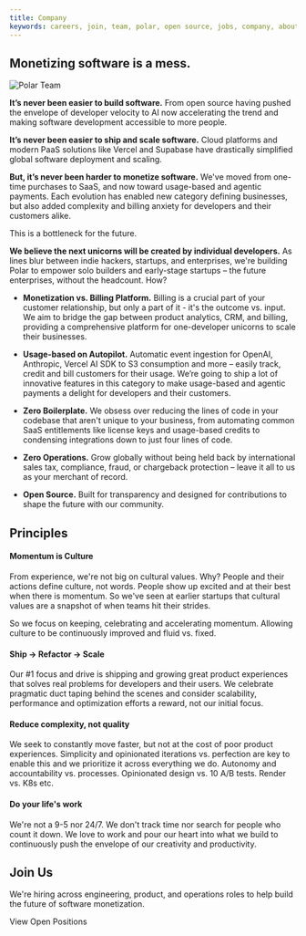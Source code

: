 ```yaml
---
title: Company
keywords: careers, join, team, polar, open source, jobs, company, about, polar, polar.sh
---
```



<InnerHeaderWrapper className="flex h-96 flex-col items-center justify-center !pt-0 md:h-[640px]">
  <div className="flex flex-col items-center text-center">
    <h2 className="!font-medium">Monetizing software is a mess.</h2>
  </div>
</InnerHeaderWrapper>

<Image
  src="/assets/landing/company/polar.jpg"
  alt="Polar Team"
  width={1920}
  height={1080}
/>

<InnerWrapper>

**It’s never been easier to build software.** From open source having pushed the envelope of developer velocity to AI now accelerating the trend and making software development accessible to more people.

**It’s never been easier to ship and scale software.** Cloud platforms and modern PaaS solutions like Vercel and Supabase have drastically simplified global software deployment and scaling.

**But, it’s never been harder to monetize software.** We've moved from one-time purchases to SaaS, and now toward usage-based and agentic payments. Each evolution has enabled new category defining businesses, but also added complexity and billing anxiety for developers and their customers alike.

This is a bottleneck for the future.

**We believe the next unicorns will be created by individual developers.** As lines blur between indie hackers, startups, and enterprises, we're building Polar to empower solo builders and early-stage startups – the future enterprises, without the headcount. How?

- **Monetization vs. Billing Platform.** Billing is a crucial part of your customer relationship, but only a part of it - it's the outcome vs. input. We aim to bridge the gap between product analytics, CRM, and billing, providing a comprehensive platform for one-developer unicorns to scale their businesses.

- **Usage-based on Autopilot.** Automatic event ingestion for OpenAI, Anthropic, Vercel AI SDK to S3 consumption and more – easily track, credit and bill customers for their usage. We’re going to ship a lot of innovative features in this category to make usage-based and agentic payments a delight for developers and their customers.

- **Zero Boilerplate.** We obsess over reducing the lines of code in your codebase that aren't unique to your business, from automating common SaaS entitlements like license keys and usage-based credits to condensing integrations down to just four lines of code.

- **Zero Operations.** Grow globally without being held back by international sales tax, compliance, fraud, or chargeback protection – leave it all to us as your merchant of record.

- **Open Source.** Built for transparency and designed for contributions to shape the future with our community.

## Principles

#### Momentum is Culture

From experience, we&apos;re not big on cultural values. Why?
People and their actions define culture, not words.
People show up excited and at their best when there is momentum.
So we&apos;ve seen at earlier startups that cultural values are a snapshot of
when teams hit their strides.

So we focus on keeping, celebrating and accelerating momentum. Allowing culture
to be continuously improved and fluid vs. fixed.

#### Ship → Refactor → Scale

Our #1 focus and drive is shipping and growing great product experiences that solves real problems for developers and their users. We celebrate pragmatic duct taping behind the scenes and consider scalability, performance and optimization efforts a reward, not our initial focus.

#### Reduce complexity, not quality

We seek to constantly move faster, but not at the cost of poor product
experiences. Simplicity and opinionated iterations vs. perfection are key to enable this and we prioritize it across everything we do. Autonomy and accountability vs. processes. Opinionated design vs. 10 A/B tests. Render vs. K8s etc.

#### Do your life&apos;s work

We&apos;re not a 9-5 nor 24/7. We don&apos;t track time nor search for people
who count it down. We love to work and pour our heart into what we build to continuously push the envelope of our creativity and productivity.

## Join Us

We're hiring across engineering, product, and operations roles to help build the future of software monetization.

<Link
  href="/careers"
  className="pb-0.5 border-b border-black dark:border-white dark:!text-white !text-black w-fit"
>
  <span>View Open Positions</span>
  <ArrowOutwardOutlined className="ml-2" fontSize="inherit" />
</Link>
</InnerWrapper>
